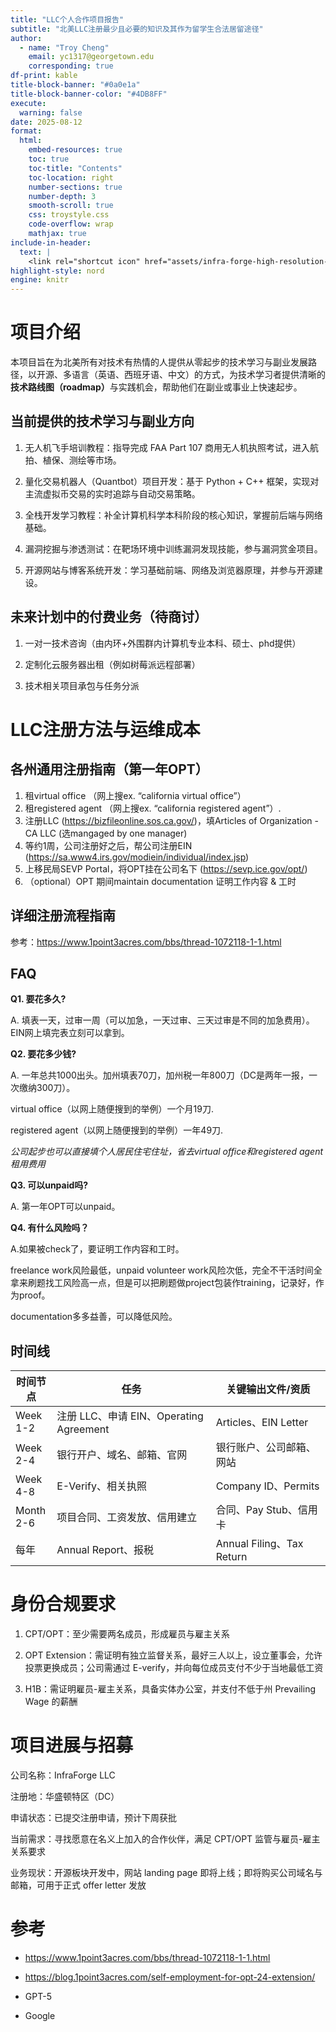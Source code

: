 ```yaml
---
title: "LLC个人合作项目报告"
subtitle: "北美LLC注册最少且必要的知识及其作为留学生合法居留途径"
author: 
  - name: "Troy Cheng"
    email: yc1317@georgetown.edu
    corresponding: true
df-print: kable
title-block-banner: "#0a0e1a"
title-block-banner-color: "#4DB8FF"
execute:
  warning: false
date: 2025-08-12
format:
  html:
    embed-resources: true
    toc: true                 
    toc-title: "Contents"     
    toc-location: right       
    number-sections: true
    number-depth: 3       
    smooth-scroll: true       
    css: troystyle.css 
    code-overflow: wrap
    mathjax: true
include-in-header:
  text: |
    <link rel="shortcut icon" href="assets/infra-forge-high-resolution-logo.png" type="image/png">           
highlight-style: nord       
engine: knitr
---
```



# 项目介绍

本项目旨在为北美所有对技术有热情的人提供从零起步的技术学习与副业发展路径，以开源、多语言（英语、西班牙语、中文）的方式，为技术学习者提供清晰的**技术路线图（roadmap）**与实践机会，帮助他们在副业或事业上快速起步。

## 当前提供的技术学习与副业方向

1. 无人机飞手培训教程：指导完成 FAA Part 107 商用无人机执照考试，进入航拍、植保、测绘等市场。

2. 量化交易机器人（Quantbot）项目开发：基于 Python + C++ 框架，实现对主流虚拟币交易的实时追踪与自动交易策略。

3. 全栈开发学习教程：补全计算机科学本科阶段的核心知识，掌握前后端与网络基础。

4. 漏洞挖掘与渗透测试：在靶场环境中训练漏洞发现技能，参与漏洞赏金项目。

5. 开源网站与博客系统开发：学习基础前端、网络及浏览器原理，并参与开源建设。


## 未来计划中的付费业务（待商讨）

1. 一对一技术咨询（由内环+外围群内计算机专业本科、硕士、phd提供）

2. 定制化云服务器出租（例如树莓派远程部署）

3. 技术相关项目承包与任务分派


# LLC注册方法与运维成本

## 各州通用注册指南（第一年OPT）

1. 租virtual office （网上搜ex. "california virtual office"）
2. 租registered agent （网上搜ex. "california registered agent"）. 
3. 注册LLC (<https://bizfileonline.sos.ca.gov/>)，填Articles of Organization - CA LLC (选mangaged by one manager)
4. 等约1周，公司注册好之后，帮公司注册EIN (<https://sa.www4.irs.gov/modiein/individual/index.jsp>)
5. 上移民局SEVP Portal，将OPT挂在公司名下 (<https://sevp.ice.gov/opt/>)
6. （optional）OPT 期间maintain documentation 证明工作内容 & 工时

## 详细注册流程指南

参考：<https://www.1point3acres.com/bbs/thread-1072118-1-1.html>

## FAQ

**Q1. 要花多久?**

A. 填表一天，过审一周（可以加急，一天过审、三天过审是不同的加急费用）。EIN网上填完表立刻可以拿到。

**Q2. 要花多少钱?**

A. 一年总共1000出头。加州填表70刀，加州税一年800刀（DC是两年一报，一次缴纳300刀）。

virtual office（以网上随便搜到的举例）一个月19刀. 

registered agent（以网上随便搜到的举例）一年49刀. 

*公司起步也可以直接填个人居民住宅住址，省去virtual office和registered agent租用费用*

**Q3. 可以unpaid吗?**

A. 第一年OPT可以unpaid。


**Q4. 有什么风险吗？**

A.如果被check了，要证明工作内容和工时。

freelance work风险最低，unpaid volunteer work风险次低，完全不干活时间全拿来刷题找工风险高一点，但是可以把刷题做project包装作training，记录好，作为proof。

documentation多多益善，可以降低风险。

## 时间线

| 时间节点      | 任务                                | 关键输出文件/资质                |
| --------- | --------------------------------- | ------------------------ |
| Week 1-2  | 注册 LLC、申请 EIN、Operating Agreement | Articles、EIN Letter      |
| Week 2-4  | 银行开户、域名、邮箱、官网                     | 银行账户、公司邮箱、网站             |
| Week 4-8  | E-Verify、相关执照                     | Company ID、Permits       |
| Month 2-6 | 项目合同、工资发放、信用建立                    | 合同、Pay Stub、信用卡          |
| 每年        | Annual Report、报税                  | Annual Filing、Tax Return |


# 身份合规要求

1. CPT/OPT：至少需要两名成员，形成雇员与雇主关系

2. OPT Extension：需证明有独立监督关系，最好三人以上，设立董事会，允许投票更换成员；公司需通过 E-verify，并向每位成员支付不少于当地最低工资

3. H1B：需证明雇员-雇主关系，具备实体办公室，并支付不低于州 Prevailing Wage 的薪酬


# 项目进展与招募

公司名称：InfraForge LLC

注册地：华盛顿特区（DC）

申请状态：已提交注册申请，预计下周获批

当前需求：寻找愿意在名义上加入的合作伙伴，满足 CPT/OPT 监管与雇员-雇主关系要求

业务现状：开源板块开发中，网站 landing page 即将上线；即将购买公司域名与邮箱，可用于正式 offer letter 发放

# 参考

- <https://www.1point3acres.com/bbs/thread-1072118-1-1.html>

- <https://blog.1point3acres.com/self-employment-for-opt-24-extension/>

- GPT-5

- Google



```{=html}
<script>
document.addEventListener("DOMContentLoaded", function() {
    const toc = document.getElementById("TOC");
    if (toc) {
        const sourceLink = document.createElement("div");
        sourceLink.innerHTML = `
            <div class="toc-source">
                <a href="https://github.com/troy-yu-cheng/infraforge" 
                   target="_blank" 
                   class="github-button">
                   <svg xmlns="http://www.w3.org/2000/svg" 
                        viewBox="0 0 24 24" 
                        width="16" 
                        height="16" 
                        fill="currentColor"
                        style="vertical-align: middle; margin-right: 5px;">
                     <path d="M12 0C5.373 0 0 5.373 0 12c0 5.303 3.438 9.8 8.207 11.387.6.113.82-.26.82-.577v-2.157c-3.338.726-4.033-1.416-4.033-1.416-.546-1.386-1.332-1.756-1.332-1.756-1.09-.745.083-.73.083-.73 1.205.084 1.84 1.237 1.84 1.237 1.07 1.832 2.807 1.303 3.492.996.108-.774.418-1.303.76-1.602-2.665-.3-5.466-1.332-5.466-5.93 0-1.311.468-2.382 1.237-3.222-.124-.302-.536-1.52.118-3.163 0 0 1.008-.322 3.3 1.23a11.516 11.516 0 0 1 3.002-.403 11.486 11.486 0 0 1 3.002.403c2.292-1.552 3.3-1.23 3.3-1.23.654 1.644.242 2.861.118 3.163.77.84 1.236 1.911 1.236 3.222 0 4.61-2.807 5.627-5.48 5.922.43.372.812 1.103.812 2.222v3.293c0 .321.218.694.825.576C20.565 21.796 24 17.3 24 12 24 5.373 18.627 0 12 0z"/>
                   </svg>
                   View source
                </a>
            </div>
        `;
        toc.appendChild(sourceLink);
    }
});
</script>
```
